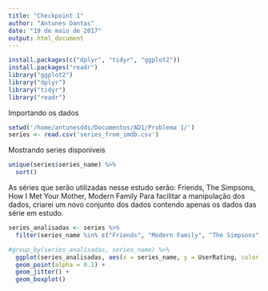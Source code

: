 ```yaml
---
title: "Checkpoint 1"
author: "Antunes Dantas"
date: "19 de maio de 2017"
output: html_document
---
```


```r
install.packages(c("dplyr", "tidyr", "ggplot2"))
install.packages("readr")
library("ggplot2")
library("dplyr")
library("tidyr")
library("readr")
```

Importando os dados

```r
setwd('/home/antunesdds/Documentos/AD1/Problema 1/')
series <- read.csv('series_from_imdb.csv')
```

Mostrando series disponiveis

```r
unique(series$series_name) %>%
  sort()
```

As séries que serão utilizadas nesse estudo serão: Friends, The Simpsons, How I Met Your Mother, Modern Family
Para facilitar a manipulação dos dados, criarei um novo conjunto dos dados contendo apenas os dados das série em estudo.

```r
series_analisadas <- series %>% 
  filter(series_name %in% c("Friends", "Modern Family", "The Simpsons", "How I Met Your Mother"))
```

```r
#group_by(series_analisadas, series_name) %>%
  ggplot(series_analisadas, aes(x = series_name, y = UserRating, color = series_name)) +
  geom_point(alpha = 0.1) +
  geom_jitter() +
  geom_boxplot()
```

